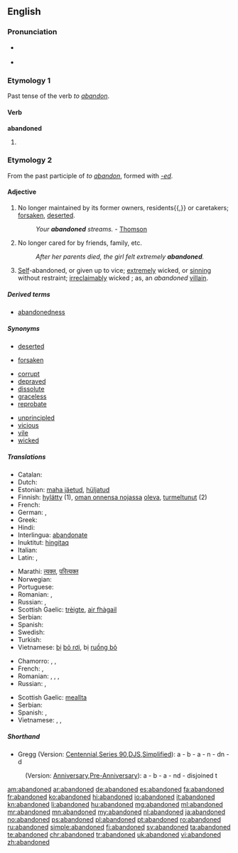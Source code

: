 ==English==

===Pronunciation===
* {{a|RP}} {{IPA|/əˈbændənd/}}
* {{audio|en-us-abandoned.ogg|Audio (US)}}

===Etymology 1===
Past tense of the verb ''to [[abandon]]''.

====Verb====
'''abandoned'''

# {{past of|abandon}}

===Etymology 2===
From the past participle of ''to [[abandon]]'', formed with ''[[-ed]]''.

====Adjective====
{{en-adj}}

# No longer maintained by its former owners, residents{{,}} or caretakers; [[forsaken]], [[deserted]].
#: ''Your '''abandoned''' streams.'' - [[Thomson]]
# No longer cared for by friends, family, etc.
#: ''After her parents died, the girl felt extremely '''abandoned'''.''
# [[self|Self]]-abandoned, or given up to vice; [[extremely]] wicked, or [[sinning]] without restraint; [[irreclaimably]] wicked ; as, an ''abandoned'' [[villain]].

=====Derived terms=====
* [[abandonedness]]

=====Synonyms=====
{{rel-top|forsaken, deserted}}
* [[deserted]]
{{rel-mid}}
* [[forsaken]]
{{rel-bottom}}

{{rel-top|self-abandoned, wicked, given up to vice etc.}}
* [[corrupt]]
* [[depraved]]
* [[dissolute]]
* [[graceless]]
* [[reprobate]]
{{rel-mid}}
* [[unprincipled]]
* [[vicious]]
* [[vile]]
* [[wicked]]
{{rel-bottom}}

=====Translations=====
{{trans-top|forsaken, deserted}}
* Catalan: {{t|ca|abandonat}}
* Dutch: {{t+|nl|verlaten}}
* Estonian: [[maha jäetud]], [[hüljatud]]
* Finnish: [[hylätty]] (1), [[oman onnensa nojassa]] [[olla#Finnish|oleva]], [[turmeltunut]] (2)
* French: {{t+|fr|abandonné}}
* German: {{t+|de|verlassen}}, {{t-|de|herrenlos}}
* Greek: {{t|el|εγκατελελειμμένος}}
* Hindi: {{t|hi|परित्यक्त|m|tr=parityakt|sc=Deva}}
* Interlingua: [[abandonate]]
* Inuktitut: [[hingitaq]]
* Italian: {{t+|it|abbandonato}}
* Latin: {{t|la|derelictus}}, {{t|la|desertus}}
{{trans-mid}}
* Marathi: [[त्यक्त]], [[परित्यक्त]]
* Norwegian: {{t|no|løssluppen}}
* Portuguese: {{t+|pt|abandonado}}
* Romanian: {{t-|ro|abandonat|m}}, {{t|ro|părăsit|m|n}}
* Russian: {{t|ru|заброшенный|tr=zabróšennyj}}, {{t|ru|покинутый|tr=pokínutyj}}
* Scottish Gaelic: [[trèigte]], [[fàg|air fhàgail]]
* Serbian: {{t|sr|напуштен|m|tr=napušten|sc=Cyrl}}
* Spanish: {{t+|es|abandonado}}
* Swedish: {{t|sv|övergiven}}
* Turkish: {{t-|tr|terk edilmiş}}
* Vietnamese: [[bị]] [[bỏ rơi]], bị [[ruồng bỏ]]
{{trans-bottom}}

{{trans-top|wicked, self-abandoned, given to sin}}
* Chamorro: {{t-|ch|maabandona|xs=Chamorro}},  {{t-|ch|madingo|xs=Chamorro}},  {{t-|ch|mayute|xs=Chamorro}}
* French: {{t+|fr|dévergondé|m}}, {{t+|fr|dévergondée|f}}
* Romanian: {{t-|ro|vicios|m}}, {{t|ro|desfrânat|m|n}}, {{t|ro|imoral|m|n}}, {{t|ro|nerușinat|m|n}}
* Russian: {{t|ru|падший|tr=pádšij}}, {{t|ru|распутный|tr=raspútnyj}}
{{trans-mid}}
* Scottish Gaelic: [[meallta]]
* Serbian: {{t|sr|запуштен|m|tr=zapušten|sc=Cyrl}}
* Spanish: {{t|es|desenfrenado}}, {{t|es|desinhibido}}
* Vietnamese: {{t+|vi|phóng đãng|xs=Vietnamese}}, {{t+|vi|truỵ lạc|xs=Vietnamese}}, {{t+|vi|trụy lạc|xs=Vietnamese}}
{{trans-bottom}}

=====Shorthand=====

* Gregg (Version: [http://en.wikipedia.org/wiki/Gregg_Shorthand#Centennial_Gregg_Shorthand Centennial],[http://en.wikipedia.org/wiki/Gregg_Shorthand#Series_90_Gregg_Shorthand Series 90],[http://en.wikipedia.org/wiki/Gregg_Shorthand#Diamond_Jubilee_Gregg_Shorthand  DJS],[http://en.wikipedia.org/wiki/Gregg_Shorthand#Simplified_Gregg_Shorthand Simplified]): a - b - a - n - dn - d
: (Version: [http://en.wikipedia.org/wiki/Gregg_Shorthand#Anniversary_Gregg_Shorthand Anniversary],[http://en.wikipedia.org/wiki/Gregg_Shorthand#Pre-Anniversary_Gregg_Shorthand Pre-Anniversary]): a - b - a - nd - disjoined t

[[am:abandoned]]
[[ar:abandoned]]
[[de:abandoned]]
[[es:abandoned]]
[[fa:abandoned]]
[[fr:abandoned]]
[[ko:abandoned]]
[[hi:abandoned]]
[[io:abandoned]]
[[it:abandoned]]
[[kn:abandoned]]
[[li:abandoned]]
[[hu:abandoned]]
[[mg:abandoned]]
[[ml:abandoned]]
[[mr:abandoned]]
[[mn:abandoned]]
[[my:abandoned]]
[[nl:abandoned]]
[[ja:abandoned]]
[[no:abandoned]]
[[ps:abandoned]]
[[pl:abandoned]]
[[pt:abandoned]]
[[ro:abandoned]]
[[ru:abandoned]]
[[simple:abandoned]]
[[fi:abandoned]]
[[sv:abandoned]]
[[ta:abandoned]]
[[te:abandoned]]
[[chr:abandoned]]
[[tr:abandoned]]
[[uk:abandoned]]
[[vi:abandoned]]
[[zh:abandoned]]
